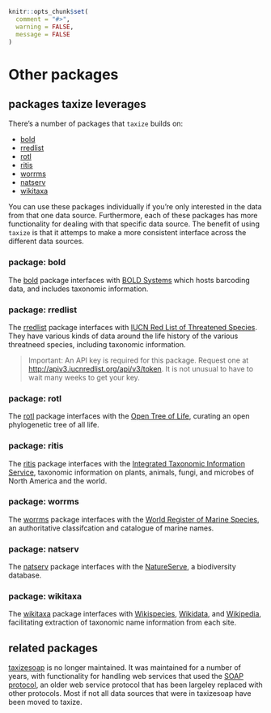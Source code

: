 ```r
knitr::opts_chunk$set(
  comment = "#>",
  warning = FALSE,
  message = FALSE
)
```

# Other packages {#other-packages}

## packages taxize leverages {#taxize-built-on}

There's a number of packages that `taxize` builds on:

* [bold](#package-bold)
* [rredlist](#package-rredlist)
* [rotl](#package-rotl)
* [ritis](#package-ritis)
* [worrms](#package-worrms)
* [natserv](#package-natserv)
* [wikitaxa](#package-wikitaxa)

You can use these packages individually if you're only interested
in the data from that one data source. Furthermore, each of these packages
has more functionality for dealing with that specific data source. The 
benefit of using `taxize` is that it attemps to make a more consistent 
interface across the different data sources.

### package: bold {#package-bold}

The [bold][] package interfaces with [BOLD Systems](http://boldsystems.org/) which hosts
barcoding data, and includes taxonomic information.


### package: rredlist {#package-rredlist}

The [rredlist][] package interfaces with [IUCN Red List of Threatened Species](http://www.iucnredlist.org/).
They have various kinds of data around the life history of the various threatneed
species, including taxonomic information.

> Important: An API key is required for this package. Request one at <http://apiv3.iucnredlist.org/api/v3/token>. It is not unusual to have to wait many weeks to get your key.


### package: rotl {#package-rotl}

The [rotl][] package interfaces with the [Open Tree of Life](https://tree.opentreeoflife.org/),
curating an open phylogenetic tree of all life.

### package: ritis {#package-ritis}

The [ritis][] package interfaces with the
[Integrated Taxonomic Information Service](https://www.itis.gov/), taxonomic information on plants,
animals, fungi, and microbes of North America and the world.

### package: worrms {#package-worrms}

The [worrms][] package interfaces with the [World Register of Marine Species](http://www.marinespecies.org/),
an authoritative classifcation and catalogue of marine names.

### package: natserv {#package-natserv}

The [natserv][] package interfaces with the [NatureServe](https://services.natureserve.org/),
a biodiversity database.


### package: wikitaxa {#package-wikitaxa}

The [wikitaxa][] package interfaces with [Wikispecies](https://species.wikimedia.org/wiki/Main_Page),
[Wikidata](https://www.wikidata.org/wiki/Wikidata:Main_Page), and [Wikipedia](https://www.wikipedia.org/),
facilitating extraction of taxonomic name information from each site.


## related packages {#related-packages}

[taxizesoap][] is no longer maintained. It was maintained for a number of years,
with functionality for handling web services that used the [SOAP protocol][soap],
an older web service protocol that has been largeley replaced with other protocols.
Most if not all data sources that were in taxizesoap have been moved to taxize.


[bold]: https://github.com/ropensci/bold
[rredlist]: https://github.com/ropensci/rredlist
[rotl]: https://github.com/ropensci/rotl
[ritis]: https://github.com/ropensci/ritis
[worrms]: https://github.com/ropensci/worrms
[natserv]: https://github.com/ropensci/natserv
[wikitaxa]: https://github.com/ropensci/wikitaxa
[taxizesoap]: https://github.com/ropensci/taxizesoap
[soap]: https://en.wikipedia.org/wiki/SOAP
